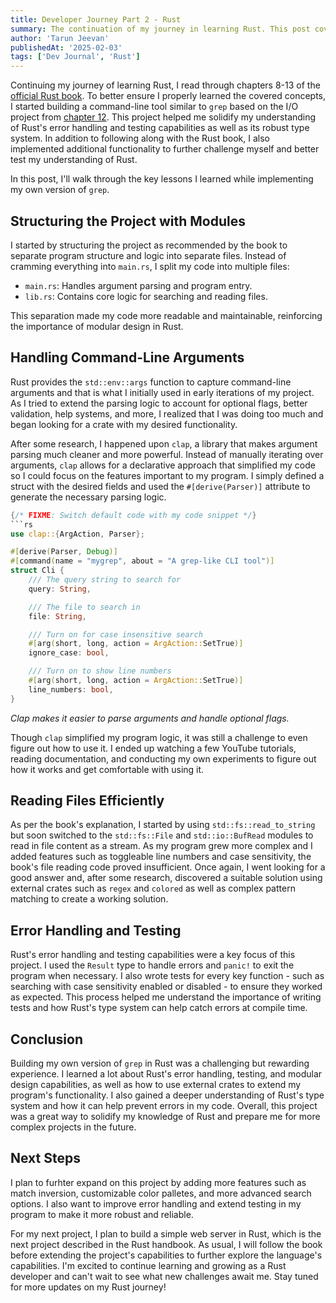 ```yaml
---
title: Developer Journey Part 2 - Rust
summary: The continuation of my journey in learning Rust. This post covers my learning and usage of Rust concepts such as error-handling, writing tests, Test Driven Development (TDD), and more into creating my own grep-like CLI tool. Though starting from what's presented in the official Rust book, I added additional functionality to truly make it my own. 
author: 'Tarun Jeevan'
publishedAt: '2025-02-03'
tags: ['Dev Journal', 'Rust']
---
```


Continuing my journey of learning Rust, I read through chapters 8-13 of the [official Rust book](https://doc.rust-lang.org/stable/book/). To better ensure I properly learned the covered concepts, I started building a command-line tool similar to `grep` based on the I/O project from [chapter 12](https://doc.rust-lang.org/stable/book/ch12-00-an-io-project.html). This project helped me solidify my understanding of Rust&apos;s error handling and testing capabilities as well as its robust type system. In addition to following along with the Rust book, I also implemented additional functionality to further challenge myself and better test my understanding of Rust. 

In this post, I&apos;ll walk through the key lessons I learned while implementing my own version of `grep`.

## **Structuring the Project with Modules**
I started by structuring the project as recommended by the book to separate program structure and logic into separate files. Instead of cramming everything into `main.rs`, I split my code into multiple files:
- `main.rs`: Handles argument parsing and program entry.
- `lib.rs`: Contains core logic for searching and reading files.

This separation made my code more readable and maintainable, reinforcing the importance of modular design in Rust.

## **Handling Command-Line Arguments**
Rust provides the `std::env::args` function to capture command-line arguments and that is what I initially used in early iterations of my project. As I tried to extend the parsing logic to account for optional flags, better validation, help systems, and more, I realized that I was doing too much and began looking for a crate with my desired functionality. 

After some research, I happened upon `clap`, a library that makes argument parsing much cleaner and more powerful. Instead of manually iterating over arguments, `clap` allows for a declarative approach that simplified my code so I could focus on the features important to my program. I simply defined a struct with the desired fields and used the `#[derive(Parser)]` attribute to generate the necessary parsing logic. 

```rust
{/* FIXME: Switch default code with my code snippet */}
```rs
use clap::{ArgAction, Parser};

#[derive(Parser, Debug)]
#[command(name = "mygrep", about = "A grep-like CLI tool")]
struct Cli {
    /// The query string to search for
    query: String,

    /// The file to search in
    file: String,

    /// Turn on for case insensitive search
    #[arg(short, long, action = ArgAction::SetTrue)]
    ignore_case: bool,

    /// Turn on to show line numbers
    #[arg(short, long, action = ArgAction::SetTrue)]
    line_numbers: bool,
}
```
*Clap makes it easier to parse arguments and handle optional flags.*

Though `clap` simplified my program logic, it was still a challenge to even figure out how to use it. I ended up watching a few YouTube tutorials, reading documentation, and conducting my own experiments to figure out how it works and get comfortable with using it. 

## **Reading Files Efficiently**
As per the book&apos;s explanation, I started by using `std::fs::read_to_string` but soon switched to the `std::fs::File` and `std::io::BufRead` modules to read in file content as a stream. As my program grew more complex and I added features such as toggleable line numbers and case sensitivity, the book&apos;s file reading code proved insufficient. Once again, I went looking for a good answer and, after some research, discovered a suitable solution using external crates such as `regex` and `colored` as well as complex pattern matching to create a working solution.

## **Error Handling and Testing**
Rust&apos;s error handling and testing capabilities were a key focus of this project. I used the `Result` type to handle errors and `panic!` to exit the program when necessary. I also wrote tests for every key function - such as searching with case sensitivity enabled or disabled - to ensure they worked as expected. This process helped me understand the importance of writing tests and how Rust&apos;s type system can help catch errors at compile time.

## **Conclusion**
Building my own version of `grep` in Rust was a challenging but rewarding experience. I learned a lot about Rust&apos;s error handling, testing, and modular design capabilities, as well as how to use external crates to extend my program&apos;s functionality. I also gained a deeper understanding of Rust&apos;s type system and how it can help prevent errors in my code. Overall, this project was a great way to solidify my knowledge of Rust and prepare me for more complex projects in the future.

## **Next Steps**
I plan to furhter expand on this project by adding more features such as match inversion, customizable color palletes, and more advanced search options. I also want to improve error handling and extend testing in my program to make it more robust and reliable.

For my next project, I plan to build a simple web server in Rust, which is the next project described in the Rust handbook. As usual, I will follow the book before extending the project&apos;s capabilities to further explore the language&apos;s capabilities. I&apos;m excited to continue learning and growing as a Rust developer and can&apos;t wait to see what new challenges await me. Stay tuned for more updates on my Rust journey!

